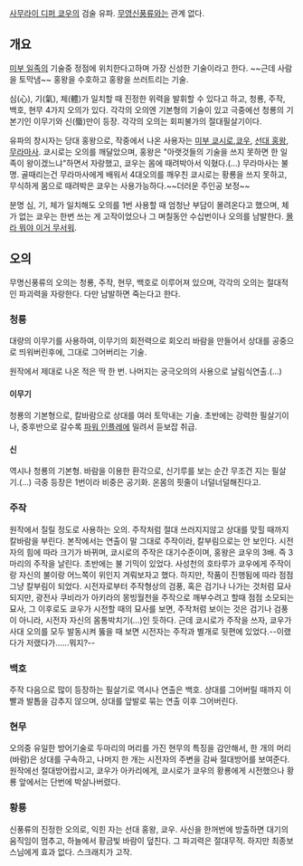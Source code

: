 [[사무라이 디퍼 쿄우]]의 검술 유파. [[무영신풍류]]와는 관계 없다.

== 개요 ==
[[미부 일족]]의 기술중 정점에 위치한다고하며 가장 신성한 기술이라고 한다. ~~근데 사람을 토막냄~~ 홍왕을 수호하고 홍왕을 쓰러트리는 기술.

심(心), 기(氣), 체(體)가 일치할 때 진정한 위력을 발휘할 수 있다고 하고, 청룡, 주작, 백호, 현무 4가지 오의가 있다. 각각의 오의엔 기본형의 기술이 있고 극중에선 청룡의 기본기인 이무기와 신(蜃)만이 등장. 각각의 오의는 회피불가의 절대필살기이다.

유파의 창시자는 당대 홍왕으로, 작중에서 나온 사용자는 [[미부 쿄시로]],[[쿄우]], [[선대 홍왕]], [[무라마사]]. 쿄시로는 오의를 깨달았으며, 홍왕은 "아랫것들의 기술을 쓰지 못하면 한 일족이 왕이겠느냐"하면서 자랑했고, 쿄우는 몸에 때려박아서 익혔다.(...) 무라마사는 불명. 골때리는건 무라마사에게 배워서 4대오의를 깨우친 쿄시로는 황룡을 쓰지 못하고, 무식하게 몸으로 때려박은 쿄우는 사용가능하다.~~더러운 주인공 보정~~
 
분명 심, 기, 체가 일치해도 오의를 1번 사용할 때 엄청난 부담이 몰려온다고 했으며, 체가 없는 쿄우는 한번 쓰는 게 고작이었으나 그 며칠동안 수십번이나 오의를 남발한다. [[몰라 뭐야 이거 무서워]].

== 오의 ==
무명신풍류의 오의는 청룡, 주작, 현무, 백호로 이루어져 있으며, 각각의 오의는 절대적인 파괴력을 자랑한다. 다만 남발하면 죽는다고 한다.

=== 청룡 ===
대량의 이무기를 사용하여, 이무기의 회전력으로 회오리 바람을 만들어서 상대를 공중으로 띄워버린후에, 그대로 그어버리는 기술. 

원작에서 제대로 나온 적은 딱 한 번. 나머지는 궁극오의의 사용으로 날림식연출.(...)

==== 이무기 ====
청룡의 기본형으로, 칼바람으로 상대를 여러 토막내는 기술. 
초반에는 강력한 필살기이나, 중후반으로 갈수록 [[파워 인플레]]에 밀려서 듣보잡 취급.

==== 신 ====
역시나 청룡의 기본형.
바람을 이용한 환각으로, 신기루를 보는 순간 무조건 지는 필살기.(...) 극중 등장은 1번이라 비중은 공기화. 온몸의 핏줄이 너덜너덜해진다고.

=== 주작 ===
원작에서 질릴 정도로 사용하는 오의. 주작처럼 절대 쓰러지지않고 상대를 맞힐 때까지 칼바람을 부린다. 본작에서는 연출이 말 그대로 주작이라, 칼부림으로는 안 보인다. 시전자의 힘에 따라 크기가 바뀌며, 쿄시로의 주작은 대기수준이며, 홍왕은 쿄우의 3배. 즉 3마리의 주작을 날린다. 초반에는 불 기믹이 있었다. 사성천의 호타루가 쿄우에게 주작이랑 자신의 불이랑 어느쪽이 위인지 겨뤄보자고 했다. 하지만, 작품이 진행됨에 따라 점점 그냥 칼부림이 되었다. 시전자로부터 주작형상의 검풍, 혹은 검기나 나가는 것처럼 묘사되지만, 광전사 쿠비라가 아키라의 몽빙월천을 주작으로 깨부수려고 할때 점점 소모되는 묘사, 그 이후로도 쿄우가 시전할 때의 묘사를 보면, 주작처럼 보이는 것은 검기나 검풍이 아니라, 시전자 자신의 몸통박치기(...)인 듯하다. 근데 쿄시로가 주작을 쓰자, 쿄우가 사대 오의를 모두 발동시켜 뚫을 때 보면 시전자는 주작과 별개로 뒷편에 있었다.--이랬다가 저랬다가......뭐지?--

=== 백호 ===
주작 다음으로 많이 등장하는 필살기로 역시나 연출은 백호. 상대를 그어버릴 때까지 이빨과 발톱을 감추지 않으며, 상대를 앞발로 묶는 연출 이후 그어버린다.

=== 현무 ===
오의중 유일한 방어기술로 두마리의 머리를 가진 현무의 특징을 감안해서, 한 개의 머리(바람)은 상대를 구속하고, 나머지 한 개는 시전자의 주변을 감싸 절대방어를 보여준다. 원작에선 절대방어랍시고, 쿄우가 아카리에게, 쿄시로가 쿄우의 황룡에게 시전했으나 황룡 앞에서는 단번에 박살나버렸다.

=== 황룡 ===
신풍류의 진정한 오의로, 익힌 자는 선대 홍왕, 쿄우.
사신을 한꺼번에 방출하면 대기의 움직임이 멈추고, 하늘에서 황금빛 바람이 덮친다. 그 파괴력은 절대무적. 하지만 최종보스님에게 효과 없다. 스크래치가 고작.

